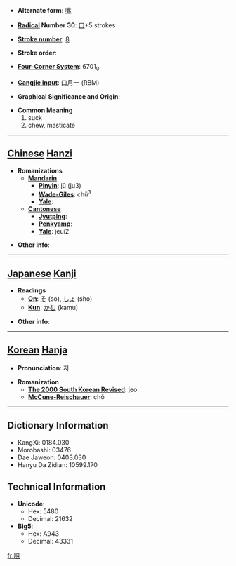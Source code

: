 * '''Alternate form''': [[嘴]]

* '''[[Wiktionary:Chinese radical index| Radical]] Number 30''': [[Wiktionary:Chinese radical index 口|口]]+5 strokes

* '''[[Wiktionary:Chinese total strokes index|Stroke number]]''': [[Wiktionary:Chinese total strokes index 8|8]]

* '''Stroke order''': 

* '''[[Wiktionary:Chinese four corner index|Four-Corner System]]''': 6701<sub>0</sub>

* '''[[Wiktionary:Chinese Cangjie index|Cangjie input]]''': 口月一 (RBM)

* '''Graphical Significance and Origin''': 

* '''Common Meaning'''
*#suck
*# chew, masticate


----

== [[Chinese]] [[Hanzi]] ==

* '''Romanizations'''
** '''[[Mandarin]]'''
*** '''[[Pinyin]]''': jǔ (ju3)
*** '''[[Wade-Giles]]''': chü<sup>3</sup>
*** '''[[Yale]]''': 
** '''[[Cantonese]]'''
*** '''[[Jyutping]]''':
*** '''[[Penkyamp]]''': 
*** '''[[Yale]]''': jeui2

* '''Other info''': 

----

== [[Japanese]] [[Kanji]] ==

* '''Readings'''
** '''[[On]]''': [[そ]] (so), [[しょ]] (sho)
** '''[[Kun]]''': [[かむ]] (kamu)

* '''Other info''':  

----

== [[Korean]] [[Hanja]] ==

* '''Pronunciation''': 저

* '''Romanization'''
** '''[[The 2000 South Korean Revised Romanization|The 2000 South Korean Revised]]''': jeo
** '''[[McCune-Reischauer]]''': chŏ

----

== Dictionary Information ==

* KangXi: 0184.030
* Morobashi: 03476
* Dae Jaweon: 0403.030
* Hanyu Da Zidian: 10599.170

== Technical Information ==

* '''Unicode''':
** Hex: 5480
** Decimal: 21632
* '''Big5''':
** Hex: A943
** Decimal: 43331

[[fr:咀]]